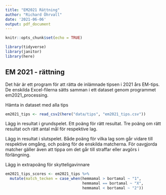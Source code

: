 ```yaml
---
title: "EM2021 Rättning"
author: "Richard Öhrvall"
date: '2021-06-06'
output: pdf_document
---
```


```r
knitr::opts_chunk$set(echo = TRUE)
```


```r
library(tidyverse)
library(janitor)
library(here)

```


## EM 2021 - rättning
Det här är ett program för att rätta de inlämnade tipsen i 2021 års EM-tips. De enskilda Excel-filerna sätts samman i ett dataset genom programmet em2021_processing. 

Hämta in dataset med alla tips
```r
em2021_tips <- read_csv2(here("data/tips", "em2021_tips.csv"))

```

Lägg in resultat i grundspelet. Ett poäng för rätt resultat. Tre poäng om rätt resultat och rätt antal mål för respektive lag.

Lägg in resultat i slutspelet. Både poäng för vilka lag som går vidare till respektive omgång, och poäng för de enskilda matcherna. För oavgjorda matcher gäller även att tippa om det går till straffar eller avgörs i förlängning.

Lägg in extrapoäng för skytteligavinnare


```r
em2021_tips_scores <- em2021_tips %>% 
  mutate(match_tecken = case_when(hemmamal > bortamal ~ "1",
                                  hemmamal == bortamal ~ "X",
                                  hemmamal < bortamal ~ "2"))


```


